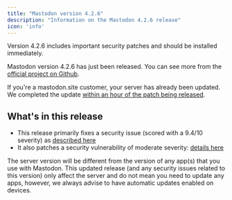 ```yaml
---
title: "Mastodon version 4.2.6"
description: "Information on the Mastodon 4.2.6 release"
icon: 'info'
---
```


<Warning>Version 4.2.6 includes important security patches and should be installed immediately.</Warning>

Mastodon version 4.2.6 has just been released. You can see more from the [official project on Github](https://github.com/mastodon/mastodon/releases/tag/v4.2.6).

<Tip>If you're a mastodon.site customer, your server has already been updated. We completed the update [within an hour of the patch being released](/support/service-level-agreement).</Tip>

## What's in this release

- This release primarily fixes a security issue (scored with a 9.4/10 severity) as [described here](https://github.com/mhenrixon/sidekiq-unique-jobs/security/advisories/GHSA-cmh9-rx85-xj38)
- It also patches a security vulnerability of moderate severity: [details here](https://github.com/sparklemotion/nokogiri/security/advisories/GHSA-xc9x-jj77-9p9j)

<Snippet file="server-version.mdx" />

<Tip>The server version will be different from the version of any app(s) that you use with Mastodon. This updated release (and any security issues related to this version) only affect the server and do not mean you need to update any apps, however, we always advise to have automatic updates enabled on devices.</Tip>